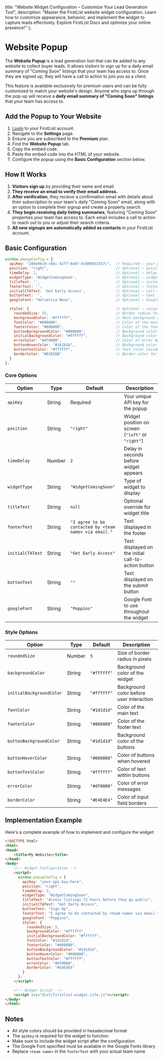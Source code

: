 
<meta name="og:title" content="Configure Your FirstList Website Pop-up" />
<meta name="og:description" content="Learn how to customize and implement the FirstList website pop-up. Capture leads and showcase your listings with our easy-to-use configuration options." />

  title: "Website Widget Configuration – Customize Your Lead Generation Tool",
  description: "Master the FirstList website widget configuration. Learn how to customize appearance, behavior, and implement the widget to capture leads effectively. Explore FirstList Docs and optimize your online presence!"
};

<HeroPattern />

# Website Popup

The **Website Popup** is a lead generation tool that can be added to any website to collect buyer leads. 
It allows visitors to sign up for a daily email summary of "Coming Soon" listings that your team has access to. Once they are signed up, they will have a call to action to join you as a client.

This feature is available exclusively for premium users and can be fully customized to match your website's design. Anyone who signs up through the pop-up will receive a **daily email summary of "Coming Soon" listings** that your team has access to.

<Screenshot 
  src="/images/screenshots/popup-example.png"
  alt="Example of the FirstList Website Pop-up"
  caption='You can view a working example of the FirstList Website Popup on our <a href="https://www.firstlist.co/popup-example" target="_blank">example page</a>.'
/>

<Screenshot 
  src="/images/screenshots/how-website-popup-works.png"
  alt="How the FirstList Website Popup Works"
  caption='To open a larger version, <a href="/images/screenshots/how-website-popup-works.png" target="_blank" rel="noopener noreferrer">click here</a>.'
/>

## Add the Popup to Your Website

1. <a href="https://app.firstlist.co/login" target="_blank">Login</a> to your FirstList account.
2. Navigate to the **Settings** page.
3. Ensure you are subscribed to the **Premium** plan.
4. Find the **Website Popup** tab.
4. Copy the embed code.
5. Paste the embed code into the HTML of your website.
6. Configure the popup using the **Basic Configuration** section below.

## How It Works

1. **Visitors sign up** by providing their name and email.
2. **They receive an email to verify their email address.**
3. **After verification**, they receive a confirmation email with details about their subscription to your team's daily "Coming Soon" email, along with an option to complete their signup and create a property search.
4. **They begin receiving daily listing summaries**, featuring "Coming Soon" properties your team has access to. Each email includes a call to action to reach out to you or adjust their search criteria.
5. **All new signups are automatically added as contacts** in your FirstList account.

## Basic Configuration

```javascript
window.popupConfig = {
  apiKey: "28de96c0-c6bc-42ff-8a97-4c880933337c",  // Required – your public API key to authenticate the widget
  position: "right",                               // Optional – position of the widget on screen: "left" or "right"
  timeDelay: 2,                                    // Optional – delay (in seconds) before the widget appears
  widgetType: 'WidgetComingSoon',                  // Optional – widget type (e.g. 'WidgetComingSoon', 'WidgetBetaSignup')
  titleText: '',                                   // Optional – custom title displayed in the widget
  footerText: '',                                  // Optional – footer note or disclaimer at the bottom
  initialCTAText: 'Get Early Access',              // Optional – call-to-action text shown initially
  buttonText: '',                                  // Optional – text inside the submission button
  googleFont: "Helvetica Neue",                    // Optional – Google Font or system font to apply

  styles: {                                        // Optional – visual customization for widget appearance
    roundedSize: 15,                               // Border radius for corners (in pixels)
    backgroundColor: "#ffffff",                    // Main background color of the widget
    fontColor: "#000000",                          // Color of the main text
    footerColor: "#808080",                        // Color of the footer text
    buttonBackgroundColor: "#000000",              // Background color of the CTA button
    initialBackgroundColor: "#ffffff",             // Background color before user interaction (e.g. popup phase)
    errorColor: "#df0000",                         // Color of error messages and validation prompts
    buttonHoverColor: "#1b1b1b",                   // Background color of button when hovered
    buttonTextColor: "#ffffff",                    // Text color inside the button
    borderColor: "#D1D5DB"                         // Border color for input fields or widget edges
  }
};
```

### Core Options

| Option           | Type   | Default                                                  | Description                                                  |
|------------------|--------|----------------------------------------------------------|--------------------------------------------------------------|
| `apiKey`         | String | Required                                                 | Your unique API key for the popup                            |
| `position`       | String | `"right"`                                                | Widget position on screen (`"left"` or `"right"`)            |
| `timeDelay`      | Number | `2`                                                      | Delay in seconds before widget appears                       |
| `widgetType`     | String | `"WidgetComingSoon"`                                     | Type of widget to display                                    |
| `titleText`      | String | `null`                                                   | Optional override for widget title                           |
| `footerText`     | String | `"I agree to be contacted by <team name> via email."`    | Text displayed in the footer                                 |
| `initialCTAText` | String | `"Get Early Access"`                                     | Text displayed on the initial call-to-action button          |
| `buttonText`     | String | `""`                                                     | Text displayed on the submit button                          |
| `googleFont`     | String | `"Poppins"`                                              | Google Font to use throughout the widget                     |

### Style Options

| Option                   | Type   | Default     | Description                                              |
|--------------------------|--------|-------------|----------------------------------------------------------|
| `roundedSize`            | Number | `5`         | Size of border radius in pixels                          |
| `backgroundColor`        | String | `"#ffffff"` | Background color of the widget                           |
| `initialBackgroundColor` | String | `"#ffffff"` | Background color before user interaction                 |
| `fontColor`              | String | `"#1d1d1d"` | Color of the main text                                   |
| `footerColor`            | String | `"#808080"` | Color of the footer text                                 |
| `buttonBackgroundColor`  | String | `"#1d1d1d"` | Background color of the buttons                          |
| `buttonHoverColor`       | String | `"#000000"` | Color of buttons when hovered                            |
| `buttonTextColor`        | String | `"#ffffff"` | Color of text within buttons                             |
| `errorColor`             | String | `"#df0000"` | Color of error messages                                  |
| `borderColor`            | String | `"#E4E4E4"` | Color of input field borders                             |

## Implementation Example

Here's a complete example of how to implement and configure the widget:

```html
<!DOCTYPE html>
<html>
<head>
    <title>My Website</title>
</head>
<body>
    <!-- Widget Configuration -->
    <script>
      window.popupConfig = {
        apiKey: "your-api-key-here",
        position: "right",
        timeDelay: 2,
        widgetType: "WidgetComingSoon",
        titleText: "Access listings 72 hours before they go public",
        initialCTAText: "Get Early Access",
        buttonText: "Sign Up",
        footerText: "I agree to be contacted by <team name> via email.",
        googleFont: "Poppins",
        styles: {
          roundedSize: 5,
          backgroundColor: "#ffffff",
          initialBackgroundColor: "#ffffff",
          fontColor: "#1d1d1d",
          footerColor: "#808080",
          buttonBackgroundColor: "#1d1d1d",
          buttonHoverColor: "#000000",
          buttonTextColor: "#ffffff",
          errorColor: "#df0000",
          borderColor: "#E4E4E4"
        }
      };
    </script>
    
    <!-- Widget Script -->
    <script src="dist/firstlist-widget.iife.js"></script>
</body>
</html>
```

## Notes

- All style colors should be provided in hexadecimal format
- The `apiKey` is required for the widget to function
- Make sure to include the widget script after the configuration
- The Google Font specified must be available in the Google Fonts library
- Replace `<team name>` in the `footerText` with your actual team name
